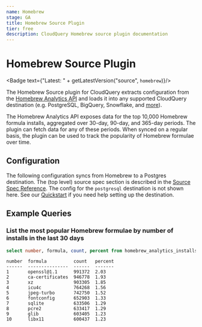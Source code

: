 ```yaml
---
name: Homebrew
stage: GA
title: Homebrew Source Plugin
tier: free
description: CloudQuery Homebrew source plugin documentation
---
```

# Homebrew Source Plugin


<Badge text={"Latest: " + getLatestVersion("source", `homebrew`)}/>

The Homebrew Source plugin for CloudQuery extracts configuration from the [Homebrew Analytics API](https://formulae.brew.sh/analytics/) and loads it into any supported CloudQuery destination (e.g. PostgreSQL, BigQuery, Snowflake, and [more](/docs/plugins/destinations/overview)).

The Homebrew Analytics API exposes data for the top 10,000 Homebrew formula installs, aggregated over 30-day, 90-day, and 365-day periods. The plugin can fetch data for any of these periods. When synced on a regular basis, the plugin can be used to track the popularity of Homebrew formulae over time.

## Configuration

The following configuration syncs from Homebrew to a Postgres destination. The (top level) source spec section is described in the [Source Spec Reference](/docs/reference/source-spec). The config for the `postgresql` destination is not shown here. See our [Quickstart](/docs/quickstart) if you need help setting up the destination.

<Configuration/>

## Example Queries

### List the most popular Homebrew formulae by number of installs in the last 30 days

```sql copy
select number, formula, count, percent from homebrew_analytics_installs_30d order by number asc limit 10;
```

```text
number  formula          count   percent
------  ---------------  ------  -------
1       openssl@1.1      991372  2.03
2       ca-certificates  946778  1.93
3       xz               903305  1.85
4       icu4c            764268  1.56
5       jpeg-turbo       742750  1.52
6       fontconfig       652903  1.33
7       sqlite           633506  1.29
8       pcre2            633417  1.29
9       glib             603405  1.23
10      libx11           600437  1.23
```